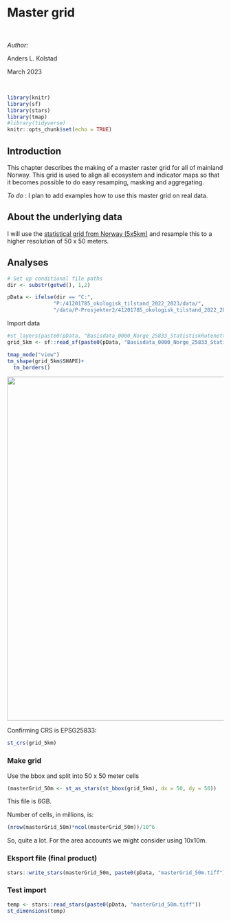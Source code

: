 # Master grid

<br />

*Author:* 

Anders L. Kolstad

March 2023

<br />

<!-- Load all you dependencies here -->

```r
library(knitr)
library(sf)
library(stars)
library(tmap)
#library(tidyverse)
knitr::opts_chunk$set(echo = TRUE)
```

## Introduction

This chapter describes the making of a master raster grid for all of mainland Norway. This grid is used to align all ecosystem and indicator maps so that it becomes possible to do easy resamping, masking and aggregating.

_To do_ : I plan to add examples how to use this master grid on real data.

## About the underlying data

I will use the [statistical grid from Norway (5x5km)](https://kartkatalog.geonorge.no/metadata/statistisk-rutenett-5000m/32ac0653-d95c-446c-8558-bf9b79f4934e) and resample this to a higher resolution of 50 x 50 meters.

## Analyses

```r
# Set up conditional file paths
dir <- substr(getwd(), 1,2)

pData <- ifelse(dir == "C:", 
               "P:/41201785_okologisk_tilstand_2022_2023/data/",
               "/data/P-Prosjekter2/41201785_okologisk_tilstand_2022_2023/data/")
```

Import data
```r
#st_layers(paste0(pData, "Basisdata_0000_Norge_25833_StatistiskRutenett5km_FGDB.gdb"))
grid_5km <- sf::read_sf(paste0(pData, "Basisdata_0000_Norge_25833_StatistiskRutenett5km_FGDB.gdb")) 
```

```r
tmap_mode("view")
tm_shape(grid_5km$SHAPE)+
  tm_borders()
```

![](images/masterGrid_screenShot.PNG){width="800"}

Confirming CRS is EPSG25833:
```r
st_crs(grid_5km)
```

### Make grid

Use the bbox and split into 50 x 50 meter cells

```r
(masterGrid_50m <- st_as_stars(st_bbox(grid_5km), dx = 50, dy = 50))
```

This file is 6GB.

Number of cells, in millions, is:
```r
(nrow(masterGrid_50m)*ncol(masterGrid_50m))/10^6
```

So, quite a lot. For the area accounts we might consider using 10x10m.

### Eksport file (final product)

```r
stars::write_stars(masterGrid_50m, paste0(pData, "masterGrid_50m.tiff"))
```

### Test import
```r
temp <- stars::read_stars(paste0(pData, "masterGrid_50m.tiff"))
st_dimensions(temp)
```



